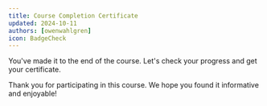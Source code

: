 ```yaml
---
title: Course Completion Certificate
updated: 2024-10-11
authors: [owenwahlgren]
icon: BadgeCheck
---
```



You've made it to the end of the course. Let's check your progress and get your certificate.

<CertificatePage courseId="interchain-token-transfer"/>

Thank you for participating in this course. We hope you found it informative and enjoyable!